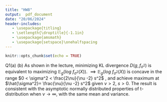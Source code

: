 ```yaml
---
title: "HW8"
output:  pdf_document
date: "20/06/2024"
header-includes:
   - \usepackage{titling}
   - \setlength{\droptitle}{-1.1in}
   - \usepackage{amsmath}
   - \usepackage{setspace}\onehalfspacing
---
```


```r
knitr::opts_chunk$set(echo = TRUE)
```
Q1(a) \begin{align*}
\mathbb{E}_g(log \ f_{\sigma^2}(X)) &= \mathbb{E}_g \left[ log \left( \frac{1}{\sqrt{2 \pi \sigma^2}} exp \left( - \frac{(X-\mu)^2}{2\sigma^2} \right) \right) \right] \\
&= \mathbb{E}_g \left[ - \frac{1}{2} log (2 \pi \sigma^2) - \frac{1}{2\sigma^2} (X^2-2X\mu+\mu^2)  \right] \\
&= - \frac{1}{2} log (2 \pi \sigma^2) - \frac{1}{2\sigma^2} \left( \mathbb{E}_g[X^2] -2\mu \mathbb{E}_g [X] +\mu^2 \right) \\
&= - \frac{1}{2} log (2 \pi \sigma^2) - \frac{1}{2\sigma^2} \left( Var_g(X) + \mathbb{E}_g[X]^2 -2\mu m +\mu^2 \right) \\
&= - \frac{1}{2} log (2 \pi \sigma^2) - \frac{1}{2\sigma^2} \left( \frac{\nu}{\nu -2} s^2 + m^2 -2\mu m +\mu^2 \right) 
\end{align*}
(b) As shown in the lecture, minimizing KL divergence $D(g,f_{\sigma^2})$ is equivalent to maximizing $\mathbb{E}_g(log \ f_{\sigma^2}(X))$.
\begin{align*}
\frac{d}{d \sigma^2} \mathbb{E}_g(log \ f_{\sigma^2}(X)) &= - \frac{1}{2} \frac{2 \pi}{2 \pi \sigma^2} +  \frac{1}{2\sigma^4} \left( \frac{\nu}{\nu -2} s^2 + m^2 -2\mu m +\mu^2 \right) \overset{!}{=} 0 \\
\implies \hat{\sigma^2} &= \frac{\nu}{\nu -2} s^2 + m^2 -2\mu m +\mu^2\\
&= \frac{\nu}{\nu -2} s^2  \\
\frac{d}{d \sigma^2} \frac{d}{d \sigma^2} \mathbb{E}_g(log \ f_{\sigma^2}(X)) &= \frac{1}{2 \sigma^4} - \frac{1}{\sigma^6} \left( \frac{\nu}{\nu -2} s^2 + m^2 -2\mu m +\mu^2 \right) \\
&= \frac{1}{2 \sigma^4} - \frac{1}{\sigma^6} \left( \frac{\nu}{\nu -2} s^2 \right) 
\end{align*}
$\implies \mathbb{E}_g(log \ f_{\sigma^2}(X))$ is concave in the range $0 < \sigma^2 < \frac{2\nu}{\nu -2} s^2$ , and achieve maximum at $\hat{\sigma^2}= \frac{\nu}{\nu -2} s^2$ given $\nu>2, \  s>0$. The result is consistent with the asymptotic normally distributed properties of t-distribution when $\nu \to \infty$, with the same mean and variance.


